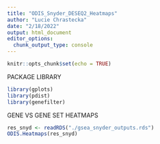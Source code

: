 ```yaml
---
title: "ODIS_Snyder_DESEQ2_Heatmaps"
author: "Lucie Chrastecka"
date: "2/18/2022"
output: html_document
editor_options: 
  chunk_output_type: console
---
```


```r
knitr::opts_chunk$set(echo = TRUE)
```

PACKAGE LIBRARY
```r
library(gplots)
library(pdist)
library(genefilter)
```

GENE VS GENE SET HEATMAPS
```r
res_snyd <- readRDS("./gsea_snyder_outputs.rds")
ODIS.Heatmaps(res_snyd)
```